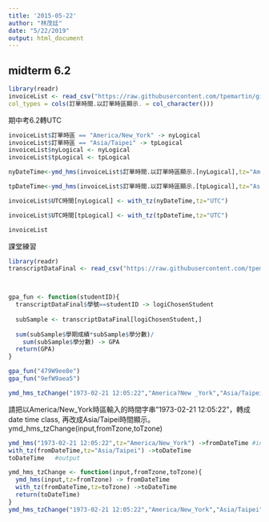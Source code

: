 ```yaml
---
title: '2015-05-22'
author: "林茂廷"
date: "5/22/2019"
output: html_document
---
```


## midterm 6.2

```r
library(readr)
invoiceList <- read_csv("https://raw.githubusercontent.com/tpemartin/github-data/master/invoiceList.csv",
col_types = cols(訂單時間.以訂單時區顯示. = col_character()))
```
期中考6.2轉UTC
```r
invoiceList$訂單時區 == "America/New_York" -> nyLogical
invoiceList$訂單時區 == "Asia/Taipei" -> tpLogical
invoiceList$nyLogical <- nyLogical
invoiceList$tpLogical <- tpLogical

nyDateTime<-ymd_hms(invoiceList$訂單時間.以訂單時區顯示.[nyLogical],tz="America/New_York")

tpDateTime<-ymd_hms(invoiceList$訂單時間.以訂單時區顯示.[tpLogical],tz="Asia/Taipei")

invoiceList$UTC時間[nyLogical] <- with_tz(nyDateTime,tz="UTC")

invoiceList$UTC時間[tpLogical] <- with_tz(tpDateTime,tz="UTC")

invoiceList
```

課堂練習
```r
library(readr)
transcriptDataFinal <- read_csv("https://raw.githubusercontent.com/tpemartin/github-data/master/transcriptDataFinal.csv")



gpa_fun <- function(studentID){
  transcriptDataFinal$學號==studentID -> logiChosenStudent
  
  subSample <- transcriptDataFinal[logiChosenStudent,]
  
  sum(subSample$學期成績*subSample$學分數)/
    sum(subSample$學分數) -> GPA
  return(GPA)
}

gpa_fun("479W9ee8e")
gpa_fun("9efW9aea5")
```






```r
ymd_hms_tzChange("1973-02-21 12:05:22","America?New _York","Asia/Taipei")
```

請把以America/New_York時區輸入的時間字串"1973-02-21 12:05:22"，轉成date time class, 再改成Asia/Taipei時間顯示。
ymd_hms_tzChange(input,fromTzone,toTzone)
```r
ymd_hms("1973-02-21 12:05:22",tz="America/New_York") ->fromDateTime #input
with_tz(fromDateTime,tz="Asia/Taipei") ->toDateTime
toDateTime   #output
```

```r
ymd_hms_tzChange <- function(input,fromTzone,toTzone){
  ymd_hms(input,tz=fromTzone) -> fromDateTime 
  with_tz(fromDateTime,tz=toTzone) ->toDateTime
  return(toDateTime) 
}
ymd_hms_tzChange("1973-02-21 12:05:22","America/New_York","Asia/Taipei")
```

















